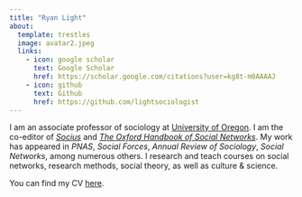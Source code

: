 ```yaml
---
title: "Ryan Light"
about:
  template: trestles
  image: avatar2.jpeg
  links:
    - icon: google scholar
      text: Google Scholar
      href: https://scholar.google.com/citations?user=kg8t-m0AAAAJ
    - icon: github
      text: Github
      href: https://github.com/lightsociologist
---
```


I am an associate professor of sociology at [University of Oregon](https://www.uoregon.edu/). I am the co-editor of [*Socius*](https://journals.sagepub.com/home/srd) and [*The Oxford Handbook of Social Networks*](https://academic.oup.com/edited-volume/34294). My work has appeared in *PNAS*, *Social Forces*, *Annual Review of Sociology*, *Social Networks*, among numerous others. I research and teach courses on social networks, research methods, social theory, as well as culture & science.

You can find my CV [here](light_cv_4242023.pdf).
